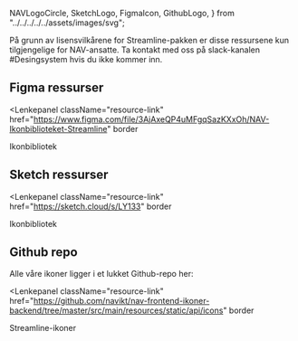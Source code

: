 
  NAVLogoCircle,
  SketchLogo,
  FigmaIcon,
  GithubLogo,
} from "../../../../../assets/images/svg";

<Alertstripe type="info">
  På grunn av lisensvilkårene for Streamline-pakken er disse ressursene kun
  tilgjengelige for NAV-ansatte. Ta kontakt med oss på slack-kanalen
  #Desingsystem hvis du ikke kommer inn.
</Alertstripe>

## Figma ressurser

<Lenkepanel
  className="resource-link"
  href="https://www.figma.com/file/3AjAxeQP4uMFgqSazKXxOh/NAV-Ikonbiblioteket-Streamline"
  border
>
  <FigmaIcon />
  Ikon&shy;bibliotek
</Lenkepanel>

## Sketch ressurser

<Lenkepanel
  className="resource-link"
  href="https://sketch.cloud/s/LY133"
  border
>
  <SketchLogo />
  Ikon&shy;bibliotek
</Lenkepanel>

## Github repo

Alle våre ikoner ligger i et lukket Github-repo her:

<Lenkepanel
  className="resource-link"
  href="https://github.com/navikt/nav-frontend-ikoner-backend/tree/master/src/main/resources/static/api/icons"
  border
>
  <GithubLogo />
  Streamline-ikoner
</Lenkepanel>
